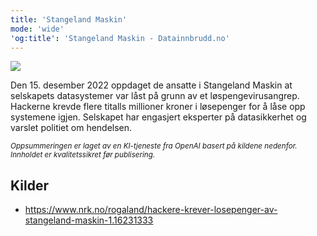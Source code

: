 ```yaml
---
title: 'Stangeland Maskin'
mode: 'wide'
'og:title': 'Stangeland Maskin - Datainnbrudd.no'
---
```


<Frame>
<img src="/images/stangeland.png" noZoom/>
</Frame>

Den 15. desember 2022 oppdaget de ansatte i Stangeland Maskin at selskapets datasystemer var låst på grunn av et løspengevirusangrep. Hackerne krevde flere titalls millioner kroner i løsepenger for å låse opp systemene igjen. Selskapet har engasjert eksperter på datasikkerhet og varslet politiet om hendelsen.

<sup><i>Oppsummeringen er laget av en KI-tjeneste fra OpenAI basert på kildene nedenfor. Innholdet er kvalitetssikret før publisering.</i></sup>

## Kilder
- https://www.nrk.no/rogaland/hackere-krever-losepenger-av-stangeland-maskin-1.16231333
